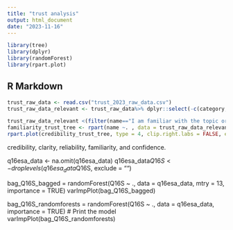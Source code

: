 ```yaml
---
title: "trust analysis"
output: html_document
date: "2023-11-16"
---
```


```r
library(tree)
library(dplyr)
library(randomForest)
library(rpart.plot)
```

## R Markdown
```r
trust_raw_data <- read.csv("trust_2023_raw_data.csv")
trust_raw_data_relevant <- trust_raw_data%>% dplyr::select(-c(category, sex, age, subfolder))
```


```r
trust_raw_data_relevant <(filter(name=="I am familiar with the topic or data this visualization presents."))
familiarity_trust_tree <- rpart(name ~. , data = trust_raw_data_relevant, method="class", minsplit=8)
rpart.plot(credibility_trust_tree, type = 4, clip.right.labs = FALSE, extra=102)

```


credibility, clarity, reliability, familiarity, and confidence.

q16esa_data <- na.omit(q16esa_data)
q16esa_data$Q16S <- droplevels(q16esa_data$Q16S, exclude = "")



bag_Q16S_bagged = randomForest(Q16S ~ ., 
                       data = q16esa_data, 
                       mtry = 13, 
                       importance = TRUE)
varImpPlot(bag_Q16S_bagged)

bag_Q16S_randomforests = randomForest(Q16S ~ ., 
                       data = q16esa_data, 
                       importance = TRUE)
# Print the model
varImpPlot(bag_Q16S_randomforests)
